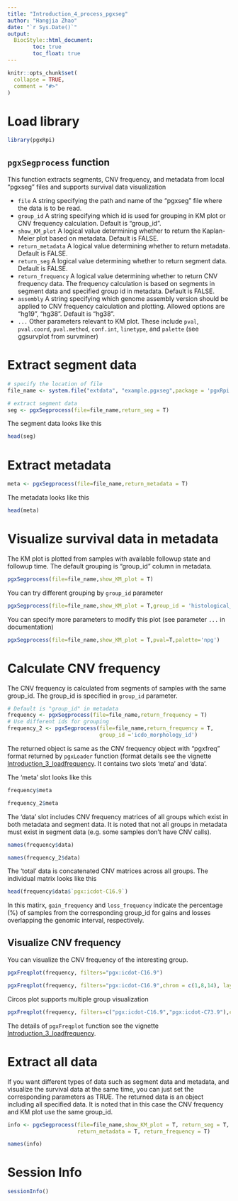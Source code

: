 ```yaml
---
title: "Introduction_4_process_pgxseg"
author: "Hangjia Zhao"
date: "`r Sys.Date()`"
output: 
  BiocStyle::html_document:
        toc: true
        toc_float: true
---
```


```r
knitr::opts_chunk$set(
  collapse = TRUE,
  comment = "#>"
)
```

# Load library 

```r
library(pgxRpi)
```

## `pgxSegprocess` function 

This function extracts segments, CNV frequency, and metadata from local "pgxseg" files and supports survival data visualization  

* `file` A string specifying the path and name of the "pgxseg" file where the data is to be read. 
* `group_id` A string specifying which id is used for grouping in KM plot or CNV frequency calculation. Default is "group_id".
* `show_KM_plot` A logical value determining whether to return the Kaplan-Meier plot based on metadata. Default is FALSE.
* `return_metadata` A logical value determining whether to return metadata. Default is FALSE.
* `return_seg` A logical value determining whether to return segment data. Default is FALSE.
* `return_frequency` A logical value determining whether to return CNV frequency data. The frequency calculation is based on segments in segment data and specified group id in metadata. Default is FALSE.
* `assembly` A string specifying which genome assembly version should be applied to CNV frequency calculation and plotting. Allowed options are "hg19", "hg38". Default is "hg38".
* `...` Other parameters relevant to KM plot. These include `pval`, `pval.coord`, `pval.method`, `conf.int`, `linetype`, and `palette` (see ggsurvplot from survminer)

# Extract segment data 

```r
# specify the location of file
file_name <- system.file("extdata", "example.pgxseg",package = 'pgxRpi')

# extract segment data
seg <- pgxSegprocess(file=file_name,return_seg = T)
```

The segment data looks like this

```r
head(seg)
```

# Extract metadata 

```r
meta <- pgxSegprocess(file=file_name,return_metadata = T)
```

The metadata looks like this

```r
head(meta)
```

# Visualize survival data in metadata 

The KM plot is plotted from samples with available followup state and followup time. The default grouping is "group_id" column in metadata.

```r
pgxSegprocess(file=file_name,show_KM_plot = T)
```

You can try different grouping by `group_id` parameter

```r
pgxSegprocess(file=file_name,show_KM_plot = T,group_id = 'histological_diagnosis_id')
```

You can specify more parameters to modify this plot (see parameter `...` in documentation)

```r
pgxSegprocess(file=file_name,show_KM_plot = T,pval=T,palette='npg')
```

# Calculate CNV frequency 

The CNV frequency is calculated from segments of samples with the same group_id. The group_id
is specified in `group_id` parameter. 

```r
# Default is "group_id" in metadata
frequency <- pgxSegprocess(file=file_name,return_frequency = T) 
# Use different ids for grouping
frequency_2 <- pgxSegprocess(file=file_name,return_frequency = T, 
                             group_id ='icdo_morphology_id')
```

The returned object is same as the CNV frequency object with "pgxfreq" format returned by `pgxLoader` function (format details see the vignette [Introduction_3_loadfrequency](https://htmlpreview.github.io/?https://github.com/progenetix/pgxRpi/blob/main/vignettes/Introduction_3_loadfrequency.html). It contains two slots 'meta' and 'data'.

The 'meta' slot looks like this

```r
frequency$meta
```

```r
frequency_2$meta
```

The 'data' slot includes CNV frequency matrices of all groups which exist in both metadata and segment data. 
It is noted that not all groups in metadata must exist in segment data (e.g. some samples don't have CNV calls).

```r
names(frequency$data)
```

```r
names(frequency_2$data)
```

The 'total' data is concatenated CNV matrices across all groups. The individual matrix looks like this

```r
head(frequency$data$`pgx:icdot-C16.9`)
```

In this matirx, `gain_frequency` and `loss_frequency` indicate the percentage (%) of samples from the corresponding group_id for gains and losses overlapping the genomic interval, respectively.

## Visualize CNV frequency 

You can visualize the CNV frequency of the interesting group. 

```r
pgxFreqplot(frequency, filters="pgx:icdot-C16.9")
```

```r
pgxFreqplot(frequency, filters="pgx:icdot-C16.9",chrom = c(1,8,14), layout = c(3,1))
```

Circos plot supports multiple group visualization

```r
pgxFreqplot(frequency, filters=c("pgx:icdot-C16.9","pgx:icdot-C73.9"),circos = T)
```

The details of `pgxFreqplot` function see the vignette [Introduction_3_loadfrequency](https://htmlpreview.github.io/?https://github.com/progenetix/pgxRpi/blob/main/vignettes/Introduction_3_loadfrequency.html).

# Extract all data 

If you want different types of data such as segment data and metadata, and visualize 
the survival data at the same time, you can just set the corresponding parameters as TRUE. 
The returned data is an object including all specified data. It is noted that in this case
the CNV frequency and KM plot use the same group_id.

```r
info <- pgxSegprocess(file=file_name,show_KM_plot = T, return_seg = T, 
                      return_metadata = T, return_frequency = T)
```

```r
names(info)
```

# Session Info

```r
sessionInfo()
```


